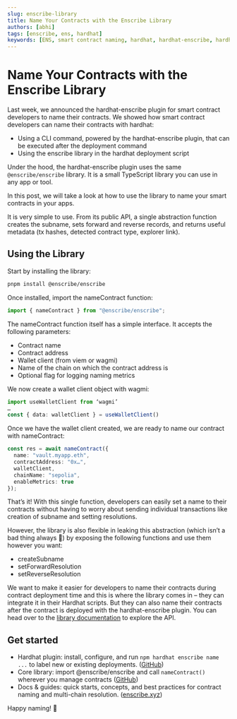 ```yaml
---
slug: enscribe-library
title: Name Your Contracts with the Enscribe Library
authors: [abhi]
tags: [enscribe, ens, hardhat]
keywords: [ENS, smart contract naming, hardhat, hardhat-enscribe, hardhat plugin, hardhat v3, ENS naming, ENS contracts, enscribe library]
---
```


# Name Your Contracts with the Enscribe Library

Last week, we announced the hardhat-enscribe plugin for smart contract developers to name their contracts. We showed how smart contract developers can name their contracts with hardhat:

- Using a CLI command, powered by the hardhat-enscribe plugin, that can be executed after the deployment command
- Using the enscribe library in the hardhat deployment script

Under the hood, the hardhat-enscribe plugin uses the same `@enscribe/enscribe` library. It is a small TypeScript library you can use in any app or tool.

In this post, we will take a look at how to use the library to name your smart contracts in your apps.

It is very simple to use. From its public API, a single abstraction function creates the subname, sets forward and reverse records, and returns useful metadata (tx hashes, detected contract type, explorer link). 

## Using the Library
Start by installing the library:

```bash
pnpm install @enscribe/enscribe  
```

Once installed, import the nameContract function:

```typescript
import { nameContract } from "@enscribe/enscribe";
```

The nameContract function itself has a simple interface. It accepts the following parameters:

- Contract name
- Contract address
- Wallet client (from viem or wagmi)
- Name of the chain on which the contract address is
- Optional flag for logging naming metrics

We now create a wallet client object with wagmi:
```typescript
import useWalletClient from ‘wagmi’
…
const { data: walletClient } = useWalletClient()
```

Once we have the wallet client created, we are ready to name our contract with nameContract:

```typescript
const res = await nameContract({
  name: "vault.myapp.eth",
  contractAddress: "0x…",
  walletClient,
  chainName: "sepolia",
  enableMetrics: true
});
```

That’s it! With this single function, developers can easily set a name to their contracts without having to worry about sending individual transactions like creation of subname and setting resolutions. 


However, the library is also flexible in leaking this abstraction (which isn’t a bad thing always 🙂) by exposing the following functions and use them however you want:
- createSubname
- setForwardResolution
- setReverseResolution

We want to make it easier for developers to name their contracts during contract deployment time and this is where the library comes in – they can integrate it in their Hardhat scripts. But they can also name their contracts after the contract is deployed with the hardhat-enscribe plugin. You can head over to the [library documentation](https://www.enscribe.xyz/docs/dev-tools) to explore the API.

## Get started

- Hardhat plugin: install, configure, and run `npm hardhat enscribe name ...` to label new or existing deployments. ([GitHub](https://github.com/enscribexyz/hardhat-enscribe))
- Core library: import @enscribe/enscribe and call `nameContract()` wherever you manage contracts ([GitHub](https://github.com/enscribexyz/enscribe-core))
- Docs & guides: quick starts, concepts, and best practices for contract naming and multi-chain resolution. ([enscribe.xyz](https://www.enscribe.xyz))


Happy naming! 🚀
